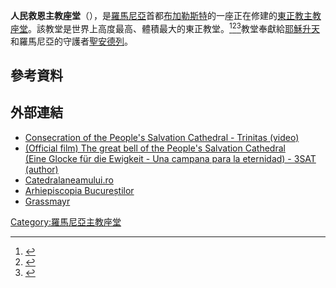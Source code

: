 '''人民救恩主教座堂'''（{{lang-ro|Catedrala Mântuirii Neamului}}），是[[羅馬尼亞|羅馬尼亞]]首都[[布加勒斯特|布加勒斯特]]的一座正在修建的[[東正教|東正教]][[主教座堂|主教座堂]]。該教堂是世界上高度最高、體積最大的東正教堂。<ref>{{Cite web|url=http://www.catedralaneamului.ro/index.php/19-actualitatea/articole/562-romania-construieste-cea-mai-mare-biserica-ortodoxa-din-lume|title=Romania Builds Largest Orthodox Church in the World|date=4 March 2019|work=Romanian Patriarhate - Catedralaneamului.ro|language=ro|accessdate=2020-08-15|archive-date=2019-04-04|archive-url=https://web.archive.org/web/20190404200251/http://www.catedralaneamului.ro/index.php/19-actualitatea/articole/562-romania-construieste-cea-mai-mare-biserica-ortodoxa-din-lume|dead-url=no}}</ref><ref name="biggest">{{Cite web|url=http://business-review.eu/br-exclusive/cathedral-of-the-nations-salvation-the-largest-orthodox-church-in-the-world-two-days-before-the-consecration-191764|title=The biggest orthodox church in the world is ready to welcome the Romanian people|date=23 November 2018|work=Business-review.eu|accessdate=2020-08-15|archive-date=2019-08-03|archive-url=https://web.archive.org/web/20190803020805/http://business-review.eu/br-exclusive/cathedral-of-the-nations-salvation-the-largest-orthodox-church-in-the-world-two-days-before-the-consecration-191764|dead-url=no}}</ref><ref>{{Cite web|url=https://www.dogma.gr/kosmos/egkainiastike-o-megalyteros-orthodoksos-naos-tou-kosmou-echei-ypsos-120m-kai-chora-6000-pistous/96325/|trans-title=The largest Orthodox Church in the world has been inaugurated|title=Εγκαινιάστηκε ο μεγαλύτερος Ορθόδοξος Ναός του κόσμου|date=26 November 2018|work=Dogma.gr|language=el|accessdate=2020-08-15|archive-date=2020-10-21|archive-url=https://web.archive.org/web/20201021153811/https://www.dogma.gr/kosmos/egkainiastike-o-megalyteros-orthodoksos-naos-tou-kosmou-echei-ypsos-120m-kai-chora-6000-pistous/96325/|dead-url=no}}</ref>教堂奉獻給[[耶穌升天|耶穌升天]]和羅馬尼亞的守護者[[安得烈|聖安德列]]。

== 參考資料 ==
{{reflist}}

== 外部連結 ==
{{Commons category|People's Salvation Cathedral, Bucharest}}
{{Sister project links|Romania|voy=Romania}}
* [https://www.youtube.com/watch?v=HORxfUNg9yc&list=PLL48WQDy5blA5AkxtI1WKeTOJS6oEY30x&index=84&t=0s Consecration of the People's Salvation Cathedral - Trinitas (video)]
* [http://campaners.com/php/v0.php?numer=1141 (Official film) The great bell of the People's Salvation Cathedral<br/>(Eine Glocke für die Ewigkeit - Una campana para la eternidad) - 3SAT (author)] {{Wayback|url=http://campaners.com/php/v0.php?numer=1141 |date=20201202123554 }}
* [http://www.catedralaneamului.ro/index.php Catedralaneamului.ro] {{Wayback|url=http://www.catedralaneamului.ro/index.php |date=20200628235744 }}
* [https://www.arhiepiscopiabucurestilor.ro/ Arhiepiscopia Bucureștilor] {{Wayback|url=https://www.arhiepiscopiabucurestilor.ro/ |date=20210205082603 }}
* [https://www.grassmayr.at/ Grassmayr]{{Wayback|url=https://www.grassmayr.at/ |date=20190407110213 }}

[[Category:羅馬尼亞主教座堂|Category:羅馬尼亞主教座堂]]